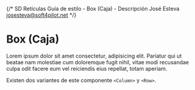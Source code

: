 {/*
  SD
  Retículas
  Guía de estilo - Box (Caja) - Descripción
  José Esteva <josesteva@soft4pilot.net>
*/}


<Meta of={Stories} />

# Box (Caja)

Lorem ipsum dolor sit amet consectetur, adipisicing elit. Pariatur qui ut
beatae nam molestiae cum doloremque fugit nihil, vitae modi recusandae culpa
odit facere eum vel reiciendis eius repellat, totam aperiam.

Existen dos variantes de este componente `<Column>` y `<Row>`.

<Canvas>
  <Story of={Stories.Componente} />
</Canvas>

<Controls />